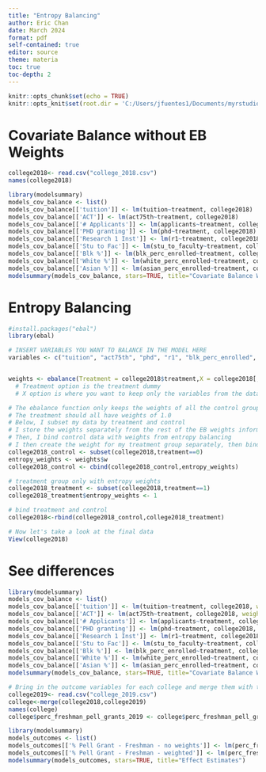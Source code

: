 ---
title: "Entropy Balancing"
author: Eric Chan
date: March 2024
format: pdf
self-contained: true
editor: source
theme: materia
toc: true
toc-depth: 2
---

```{r setup, include=FALSE}
knitr::opts_chunk$set(echo = TRUE)
knitr::opts_knit$set(root.dir = 'C:/Users/jfuentes1/Documents/myrstudio(Structural Injustice)/0.Datasets')
```

# Covariate Balance without EB Weights

```{r}

college2018<- read.csv("college_2018.csv")
names(college2018)

library(modelsummary)
models_cov_balance <- list()
models_cov_balance[['tuition']] <- lm(tuition~treatment, college2018)
models_cov_balance[['ACT']] <- lm(act75th~treatment, college2018)
models_cov_balance[['# Applicants']] <- lm(applicants~treatment, college2018)
models_cov_balance[['PHD granting']] <- lm(phd~treatment, college2018)
models_cov_balance[['Research 1 Inst']] <- lm(r1~treatment, college2018)
models_cov_balance[['Stu to Fac']] <- lm(stu_to_faculty~treatment, college2018)
models_cov_balance[['Blk %']] <- lm(blk_perc_enrolled~treatment, college2018)
models_cov_balance[['White %']] <- lm(white_perc_enrolled~treatment, college2018)
models_cov_balance[['Asian %']] <- lm(asian_perc_enrolled~treatment, college2018)
modelsummary(models_cov_balance, stars=TRUE, title="Covariate Balance WITHOUT entropy weights")

```

# Entropy Balancing

```{r}

#install.packages("ebal")
library(ebal)

# INSERT VARIABLES YOU WANT TO BALANCE IN THE MODEL HERE
variables <- c("tuition", "act75th", "phd", "r1", "blk_perc_enrolled", "applicants", "stu_to_faculty", "asian_perc_enrolled")


weights <- ebalance(Treatment = college2018$treatment,X = college2018[,variables])   
  # Treatment option is the treatment dummy
  # X option is where you want to keep only the variables from the dataset that you want in the model

# The ebalance function only keeps the weights of all the control group data
# The treatment should all have weights of 1.0
# Below, I subset my data by treatment and control
# I store the weights separately from the rest of the EB weights information
# Then, I bind control data with weights from entropy balancing
# I then create the weight for my treatment group separately, then bind the treatment and control groups back together
college2018_control <- subset(college2018,treatment==0)
entropy_weights <- weights$w
college2018_control <- cbind(college2018_control,entropy_weights)

# treatment group only with entropy weights
college2018_treatment <- subset(college2018,treatment==1)
college2018_treatment$entropy_weights <- 1

# bind treatment and control
college2018<-rbind(college2018_control,college2018_treatment)

# Now let's take a look at the final data
View(college2018)

```


# See differences

```{r}

library(modelsummary)
models_cov_balance <- list()
models_cov_balance[['tuition']] <- lm(tuition~treatment, college2018, weights=entropy_weights)
models_cov_balance[['ACT']] <- lm(act75th~treatment, college2018, weights=entropy_weights)
models_cov_balance[['# Applicants']] <- lm(applicants~treatment, college2018, weights=entropy_weights)
models_cov_balance[['PHD granting']] <- lm(phd~treatment, college2018, weights=entropy_weights)
models_cov_balance[['Research 1 Inst']] <- lm(r1~treatment, college2018, weights=entropy_weights)
models_cov_balance[['Stu to Fac']] <- lm(stu_to_faculty~treatment, college2018, weights=entropy_weights)
models_cov_balance[['Blk %']] <- lm(blk_perc_enrolled~treatment, college2018, weights=entropy_weights)
models_cov_balance[['White %']] <- lm(white_perc_enrolled~treatment, college2018, weights=entropy_weights)
models_cov_balance[['Asian %']] <- lm(asian_perc_enrolled~treatment, college2018, weights=entropy_weights)
modelsummary(models_cov_balance, stars=TRUE, title="Covariate Balance WITH entropy weights")

```


```{r}

# Bring in the outcome variables for each college and merge them with the data
college2019<- read.csv("college_2019.csv")
college<-merge(college2018,college2019)
names(college)
college$perc_freshman_pell_grants_2019 <- college$perc_freshman_pell_grants_2019/100

library(modelsummary)
models_outcomes <- list()
models_outcomes[['% Pell Grant - Freshman - no weights']] <- lm(perc_freshman_pell_grants_2019~treatment, college)
models_outcomes[['% Pell Grant - Freshman - weighted']] <- lm(perc_freshman_pell_grants_2019~treatment, college, weights=entropy_weights)
modelsummary(models_outcomes, stars=TRUE, title="Effect Estimates")
```









